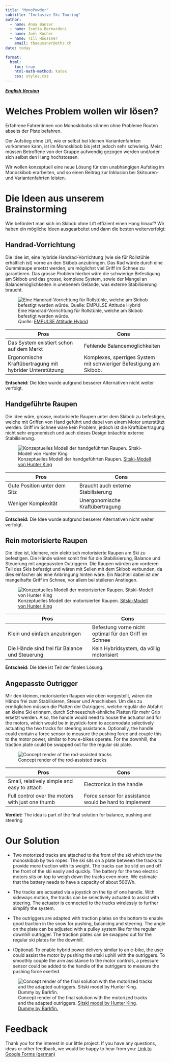 ```yaml
---
title: "MonoPowder"
subtitle: "Inclusive Ski Touring"
author:
  - name: Anna Banzer
  - name: Isotta Bernardoni
  - name: Joël Kocher
  - name: Till Höussner
    email: thaeussner@ethz.ch
date: today

format:
  html:
    toc: true
    html-math-method: katex
    css: styles.css
---
```


[***English Version***](https://thaeussner.github.io/monopowder_en/)

# Welches Problem wollen wir lösen?

Erfahrene Fahrer:innen von Monoskibobs können ohne Probleme Routen abseits der Piste befahren.

Der Aufstieg ohne Lift, wie er selbst bei kleinen Variantenfahrten vorkommen kann, ist im Monoskibob bis jetzt jedoch sehr schwierig. Meist müssen Betroffene von der Gruppe aufwendig gezogen werden und/oder sich selbst den Hang hochstossen.

Wir wollen konzeptuell eine neue Lösung für den unabhängigen Aufstieg im Monoskibob erarbeiten, und so einen Beitrag zur Inklusion bei Skitouren- und Variantenfahrten leisten.

# Die Ideen aus unserem Brainstorming

Wie befördert man sich im Skibob ohne Lift effizient einen Hang hinauf? Wir haben ein mögliche Ideen ausgearbeitet und dann die besten weiterverfolgt:

## Handrad-Vorrichtung

Die Idee ist, eine hybride Handrad-Vorrichtung (wie sie für Rollstühle erhältlich ist) vorne an den Skibob anzubringen. Das Rad würde durch eine Gummiraupe ersetzt werden, um möglichst viel Griff im Schnee zu garantieren. Das grosse Problem hierbei wäre die schwierige Befestigung am Skibob und das grosse, komplexe System, sowie der Mangel an Balancemöglichkeiten in unebenem Gelände, was externe Stabilisierung braucht.

![Eine Handrad-Vorrichtung für Rollstühle, welche am Skibob befestigt werden würde.\
*Quelle:* [EMPULSE Attitude Hybrid](#0)](images/handcycle.png){fig-align="left"}

| Pros                                                     | Cons                                                               |
|----------------------------------|--------------------------------------|
| Das System existiert schon auf dem Markt                 | Fehlende Balancemöglichkeiten                                      |
| Ergonomische Kraftübertragung mit hybrider Unterstützung | Komplexes, sperriges System mit schwieriger Befestigung am Skibob. |

**Entscheid:** Die Idee wurde aufgrund besserer Alternativen nicht weiter verfolgt.

## Handgeführte Raupen

Die Idee wäre, grosse, motorisierte Raupen unter dem Skibob zu befestigen, welche mit Griffen von Hand geführt und dabei von einem Motor unterstützt werden. Griff im Schnee wäre kein Problem, jedoch ist die Kraftübertragung nicht sehr ergonomisch und auch dieses Design bräuchte externe Stabilisierung.

![Konzeptuelles Modell der handgeführten Raupen. [Sitski-Modell von Hunter King](https://grabcad.com/library/sit-ski-1)](images/rodassist.png){fig-align="left"}

| Pros                         | Cons                                |
|------------------------------|-------------------------------------|
| Gute Position unter dem Sitz | Braucht auch externe Stabilisierung |
| Weniger Komplexität          | Unergonomische Kraftübertragung     |

**Entscheid:** Die Idee wurde aufgrund besserer Alternativen nicht weiter verfolgt.

## Rein motorisierte Raupen

Die Idee ist, kleinere, rein elektrisch motorisierte Raupen am Ski zu befestigen. Die Hände wären somit frei für die Stabilisierung, Balance und Steuerung mit angepassten Outriggern. Die Raupen würden am vorderen Teil des Skis befestigt und wären mit Seilen mit dem Skibob verbunden, da dies einfacher als eine Anbringung hinten wäre. Ein Nachteil dabei ist der mangelhafte Griff im Schnee, vor allem bei steileren Anstiegen.

![Konzeptuelles Modell der motorisierten Raupen. [Sitski-Modell von Hunter King](https://grabcad.com/library/sit-ski-1)](images/motorized.png){fig-align="left"}

| Pros                                          | Cons                                                  |
|--------------------------------------|----------------------------------|
| Klein und einfach anzubringen                 | Befestung vorne nicht optimal für den Griff im Schnee |
| Die Hände sind frei für Balance und Steuerung | Kein Hybridsystem, da völlig motorisiert              |

**Entscheid:** Die Idee ist Teil der finalen Lösung.

## Angepasste Outrigger

Mir den kleinen, motorisierten Raupen wie oben vorgestellt, wären die Hände frei zum Stabilisieren, Steuer und Anschieben. Um dies zu ermöglichen müssen die Platten der Outriggers, welche regulär die Abfahrt an kleine Ski erinnern, durch Schneeschuh-ähnliche Platten für mehr Grip ersetzt werden. Also, the handle would need to house the actuator and for the motors, which would be in joystick-form to accomodate selectively actuating the two tracks for steering assistance. Optionally, the handle could contain a force sensor to measure the pushing force and couple this to the motor power, similar to how e-bikes operate. For the downhill, the traction plate could be swapped out for the regular ski plate.

![Concept render of the rod-assisted tracks](images/outrigger.png){fig-align="left"}

| Pros                                             | Cons                                                   |
|----------------------------------|--------------------------------------|
| Small, relatively simple and easy to attach      | Electronics in the handle                              |
| Full control over the motors with just one thumb | Force sensor for assistance would be hard to implement |

**Verdict:** The idea is part of the final solution for balance, pushing and steering

# Our Solution

-   Two motorized tracks are attached to the front of the ski which tow the monoskibob by two ropes. The ski sits on a plate between the tracks to provide more traction with its weight. The tracks can be slid on and off the front of the ski easily and quickly. The battery for the two electric motors sits on top to weigh down the tracks even more. We estimate that the battery needs to have a capacity of about 500Wh.

-   The tracks are actuated via a joystick on the tip of one handle. With sideways motion, the tracks can be selectively actuated to assist with steering. The actuator is connected to the tracks wirelessly to further simplify the system.

-   The outriggers are adapted with traction plates on the bottom to enable good traction in the snow for pushing, balancing and steering. The angle on the plate can be adjusted with a pulley system like for the regular downhill outrigger. The traction plates can be swapped out for the regular ski plates for the downhill.

-   (Optional) To enable hybrid power delivery similar to an e-bike, the user could assist the motor by pushing the sitski uphill with the outriggers. To smoothly couple the arm assistance to the motor controls, a pressure sensor could be added to the handle of the outriggers to measure the pushing force exerted.

![Concept render of the final solution with the motorized tracks and the adapted outriggers. [Sitski model by Hunter King](https://grabcad.com/library/sit-ski-1)*.* [Dummy by Barkfin.](https://grabcad.com/library/articulated-dummy-1)](images/final.png){fig-align="left"}

# Feedback

Thank you for the interest in our little project. If you have any questions, ideas or other feedback, we would be happy to hear from you: [Link to Google Forms (german)](https://forms.gle/TSKb428KnsZWrjeY8){.uri}
